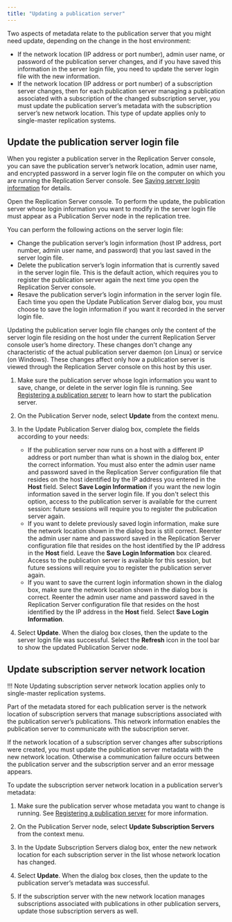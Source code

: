 ```yaml
---
title: "Updating a publication server"
---
```


<div id="updating_publication_server" class="registered_link"></div>

Two aspects of metadata relate to the publication server that you might need update, depending on the change in the host environment:

-   If the network location (IP address or port number), admin user name, or password of the publication server changes, and if you have saved this information in the server login file, you need to update the server login file with the new information.
-   If the network location (IP address or port number) of a subscription server changes, then for each publication server managing a publication associated with a subscription of the changed subscription server, you must update the publication server’s metadata with the subscription server’s new network location. This type of update applies only to single-master replication systems.

## Update the publication server login file

When you register a publication server in the Replication Server console, you can save the publication server’s network location, admin user name, and encrypted password in a server login file on the computer on which you are running the Replication Server console. See [Saving server login information](../../04_intro_xdb_console/#saving_server_login_info) for details.

Open the Replication Server console. To perform the update, the publication server whose login information you want to modify in the server login file must appear as a Publication Server node in the replication tree.

You can perform the following actions on the server login file:

-   Change the publication server’s login information (host IP address, port number, admin user name, and password) that you last saved in the server login file.
-   Delete the publication server’s login information that is currently saved in the server login file. This is the default action, which requires you to register the publication server again the next time you open the Replication Server console.
-   Resave the publication server’s login information in the server login file. Each time you open the Update Publication Server dialog box, you must choose to save the login information if you want it recorded in the server login file.

Updating the publication server login file changes only the content of the server login file residing on the host under the current Replication Server console user’s home directory. These changes don't change any characteristic of the actual publication server daemon (on Linux) or service (on Windows). These changes affect only how a publication server is viewed through the Replication Server console on this host by this user.

1.  Make sure the publication server whose login information you want to save, change, or delete in the server login file is running. See [Registering a publication server](../../05_smr_operation/02_creating_publication/01_registering_publication_server/#registering_publication_server) to learn how to start the publication server.

1.  On the Publication Server node, select **Update** from the context menu. 

1.  In the Update Publication Server dialog box, complete the fields according to your needs:

    -   If the publication server now runs on a host with a different IP address or port number than what is shown in the dialog box, enter the correct information. You must also enter the admin user name and password saved in the Replication Server configuration file that resides on the host identified by the IP address you entered in the **Host** field. Select **Save Login Information** if you want the new login information saved in the server login file. If you don't select this option, access to the publication server is available for the current session: future sessions will require you to register the publication server again.
    -   If you want to delete previously saved login information, make sure the network location shown in the dialog box is still correct. Reenter the admin user name and password saved in the Replication Server configuration file that resides on the host identified by the IP address in the **Host** field. Leave the **Save Login Information** box cleared. Access to the publication server is available for this session, but future sessions will require you to register the publication server again.
    -   If you want to save the current login information shown in the dialog box, make sure the network location shown in the dialog box is correct. Reenter the admin user name and password saved in the Replication Server configuration file that resides on the host identified by the IP address in the **Host** field. Select **Save Login Information**.

1.  Select **Update**. When the dialog box closes, then the update to the server login file was successful. Select the **Refresh** icon in the tool bar to show the updated Publication Server node.

<div id="sub_server_network_loc" class="registered_link"></div>

## Update subscription server network location

!!! Note
    Updating subscription server network location applies only to single-master replication systems.

Part of the metadata stored for each publication server is the network location of subscription servers that manage subscriptions associated with the publication server’s publications. This network information enables the publication server to communicate with the subscription server.

If the network location of a subscription server changes after subscriptions were created, you must update the publication server metadata with the new network location. Otherwise a communication failure occurs between the publication server and the subscription server and an error message appears.

To update the subscription server network location in a publication server’s metadata:

1.  Make sure the publication server whose metadata you want to change is running. See [Registering a publication server](../../05_smr_operation/02_creating_publication/01_registering_publication_server/#registering_publication_server) for more information.

1.  On the Publication Server node, select **Update Subscription Servers** from the context menu. 

1.  In the Update Subscription Servers dialog box, enter the new network location for each subscription server in the list whose network location has changed.

1.  Select **Update**. When the dialog box closes, then the update to the publication server’s metadata was successful.

1.  If the subscription server with the new network location manages subscriptions associated with publications in other publication servers, update those subscription servers as well.
